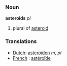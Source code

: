 ===Noun===

'''asteroids''' ''pl''

#plural of [[asteroid]]

===Translations===
*[[Dutch]]: [[asteroïden]] ''m, pl''
*[[French]] : [[astéroïde]]